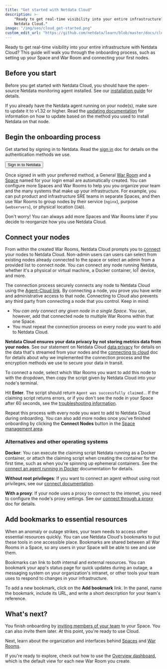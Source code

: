 ```yaml
---
title: "Get started with Netdata Cloud"
description: >- 
    "Ready to get real-time visibility into your entire infrastructure? This guide will help you get started on
    Netdata Cloud."
image: "/img/seo/cloud_get-started.png"
custom_edit_url: "https://github.com/netdata/learn/blob/master/docs/cloud/get-started.mdx"
---
```



Ready to get real-time visibility into your entire infrastructure with Netdata Cloud? This guide will walk you through
the onboarding process, such as setting up your Space and War Room and connecting your first nodes.

## Before you start

Before you get started with Netdata Cloud, you should have the open-source Netdata monitoring agent installed. See our
[installation guide](https://github.com/netdata/netdata/blob/master/docs/get-started.mdx) for details.

If you already have the Netdata agent running on your node(s), make sure to update it to v1.32 or higher. Read the
[updating documentation](https://github.com/netdata/netdata/blob/master/packaging/installer/UPDATE.md) for information
on how to update based on the method you used to install Netdata on that node.

## Begin the onboarding process

Get started by signing in to Netdata. Read
the [sign in](https://github.com/netdata/netdata/blob/master/docs/cloud/manage/sign-in.mdx) doc for details on the
authentication methods we use.

<Link to="https://app.netdata.cloud" className="group">
    <button className="relative text-text bg-gray-200 px-4 py-2 rounded">
        <span className="z-10 relative font-semibold group-hover:text-gray-100">Sign in to Netdata</span>
        <div className="opacity-0 group-hover:opacity-100 transition absolute z-0 inset-0 bg-gradient-to-r from-green to-green-lighter rounded"></div>
    </button>
</Link>

Once signed in with your preferred method, a
General [War Room](https://github.com/netdata/netdata/blob/master/docs/cloud/war-rooms.md) and
a [Space](https://github.com/netdata/netdata/blob/master/docs/cloud/spaces.md)
named for your login email are automatically created. You can configure more Spaces and War Rooms to help you you
organize your team
and the many systems that make up your infrastructure. For example, you can put product and infrastructure SRE teams in
separate
Spaces, and then use War Rooms to group nodes by their service (`nginx`), purpose (`webservers`), or physical
location (`IAD`).

Don't worry! You can always add more Spaces and War Rooms later if you decide to reorganize how you use Netdata Cloud.

## Connect your nodes

From within the created War Rooms, Netdata Cloud prompts you
to [connect](https://github.com/netdata/netdata/blob/master/claim/README.md) your nodes to Netdata Cloud. Non-admin
users can users can select from existing nodes already connected to the space or select an admin from a provided list to
connect node.
You can connect any node running Netdata, whether it's a physical or virtual machine, a Docker container, IoT device,
and more.

The connection process securely connects any node to Netdata Cloud using
the [Agent-Cloud link](https://github.com/netdata/netdata/blob/master/aclk/README.md). By
connecting a node, you prove you have write and administrative access to that node. Connecting to Cloud also prevents
any third party
from connecting a node that you control. Keep in mind:

- _You can only connect any given node in a single Space_. You can, however, add that connected node to multiple War
  Rooms
  within that one Space.
- You must repeat the connection process on every node you want to add to Netdata Cloud.

<Callout type="notice">

**Netdata Cloud ensures your data privacy by not storing metrics data from your nodes**. See our statement on Netdata
Cloud [data privacy](https://github.com/netdata/netdata/blob/master/aclk/README.md/#data-privacy) for details on the
data that's streamed from your nodes and the
[connecting to cloud](https://github.com/netdata/netdata/blob/master/claim/README.md) doc for details about why we
implemented the connection process and the encryption methods we use to secure your data in transit.

</Callout>

To connect a node, select which War Rooms you want to add this node to with the dropdown, then copy the script given by
Netdata Cloud into your node's terminal.

Hit **Enter**. The script should return `Agent was successfully claimed.`. If the claiming script returns errors, or if
you don't see the node in your Space after 60 seconds, see 
the [troubleshooting information](https://github.com/netdata/netdata/blob/master/claim/README.md#troubleshooting).

Repeat this process with every node you want to add to Netdata Cloud during onboarding. You can also add more nodes once
you've finished onboarding by clicking the **Connect Nodes** button in 
the [Space management area](https://github.com/netdata/netdata/blob/master/docs/cloud/spaces.md/#manage-spaces).

### Alternatives and other operating systems

**Docker**: You can execute the claiming script Netdata running as a Docker container, or attach the claiming script
when creating the container for the first time, such as when you're spinning up ephemeral containers. See
the [connect an agent running in Docker](https://github.com/netdata/netdata/blob/master/claim/README.md#connect-an-agent-running-in-docker)
documentation for details.

**Without root privileges**: If you want to connect an agent without using root privileges, see our [connect
documentation](https://github.com/netdata/netdata/blob/master/claim/README.md#connect-an-agent-without-root-privileges).

**With a proxy**: If your node uses a proxy to connect to the internet, you need to configure the node's proxy settings.
See
our [connect through a proxy](https://github.com/netdata/netdata/blob/master/claim/README.md#connect-through-a-proxy)
doc for details.

## Add bookmarks to essential resources

When an anomaly or outage strikes, your team needs to access other essential resources quickly. You can use Netdata
Cloud's bookmarks to put these tools in one accessible place. Bookmarks are shared between all War Rooms in a Space, so
any users in your Space will be able to see and use them.

Bookmarks can link to both internal and external resources. You can bookmark your app's status page for quick updates
during an outage, a messaging system on your organization's intranet, or other tools your team uses to respond to
changes in your infrastructure.

To add a new bookmark, click on the **Add bookmark** link. In the panel, name the bookmark, include its URL, and write a
short description for your team's reference.

## What's next?

You finish onboarding
by [inviting members of your team](https://github.com/netdata/netdata/blob/master/docs/cloud/manage/invite-your-team.md)
to your Space. You
can also invite them later. At this point, you're ready to use Cloud.

Next, learn about the organization and interfaces
behind [Spaces](https://github.com/netdata/netdata/blob/master/docs/cloud/spaces.md)
and [War
Rooms](https://github.com/netdata/netdata/blob/master/docs/cloud/war-rooms.md).

If you're ready to explore, check out how to use
the [Overview dashboard](https://github.com/netdata/netdata/blob/master/docs/cloud/visualize/overview.md), which is the
default view for each new War Room you create.
